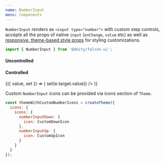 ```yaml
---
name: NumberInput
menu: Components
---
```



<ThemePreview of={NumberInput} />

`NumberInput` renders as `<input type="number">` with custom step controls, accepts all the props of native `input` (`onChange`, `value` etc)
as well as [responsive, theme-based style props](/responsive-props) for styling customizations.

```javascript
import { NumberInput } from '@deity/falcon-ui';
```

<Playground>
  <FlexLayout mb="lg" flexDirection="column" alignItems="flex-start">
    <H4 mb="sm">Uncontrolled</H4>
      <NumberInput defaultValue={4} />
  </FlexLayout>

  <FlexLayout mb="lg" flexDirection="column" alignItems="flex-start">
    <H4 mb="sm">Controlled</H4>
    <Value initial={5}>
      {({ value, set }) => (
        <NumberInput value={value} onChange={(e)=>set(e.target.value)} />
      )}
    </Value>
  </FlexLayout>
</Playground>

Custom `NumberInput` icons can be provided via icons section of `Theme`.

<Playground>
  <ThemeProvider theme={themeWithCustomNumberIcons}>
    <NumberInput defaultValue={4} />
  </ThemeProvider>
</Playground>

```javascript
const themeWithCustomNumberIcons = createTheme({
  icons: {
    icons: {
      numberInputDown: {
        icon: CustomDownIcon
      },
      numberInputUp: {
        icon: CustomUpIcon
      }
    }
  }
});
```